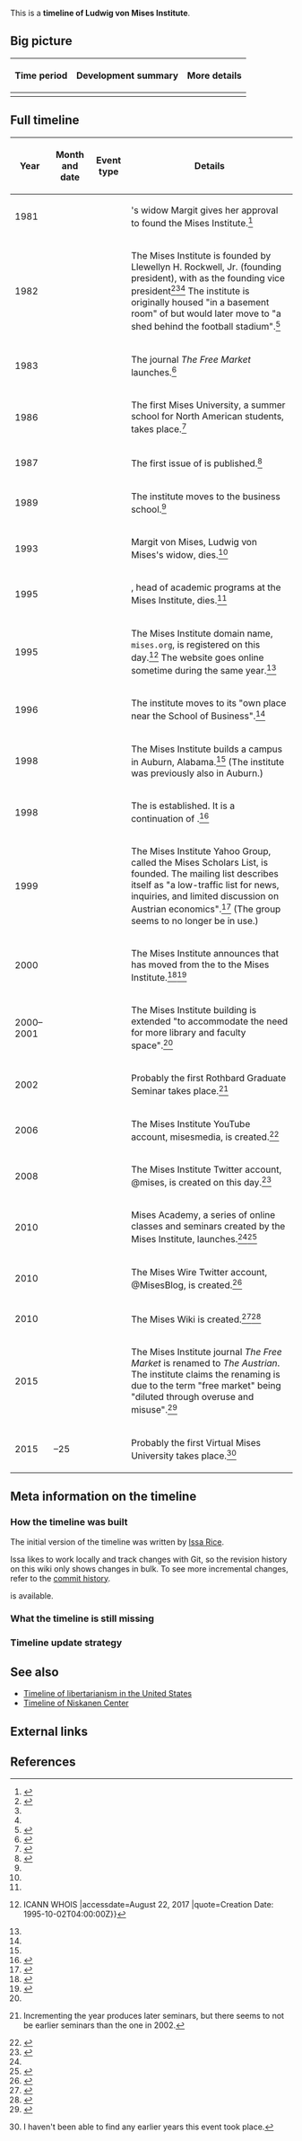 This is a '''timeline of Ludwig von Mises Institute'''.

==Big picture==

{| class="wikitable"
! Time period !! Development summary !! More details
|-
|}

==Full timeline==

{| class="sortable wikitable"
! Year !! Month and date !! Event type !! Details
|-
| 1981 || {{dts|December}} || || {{w|Ludwig von Mises}}'s widow Margit gives her approval to found the Mises Institute.<ref name="old-about-page">{{cite web |url=https://web.archive.org/web/20071026003336/http://www.mises.org:80/about.aspx |title=About the Mises Institute |accessdate=August 23, 2017}}</ref>
|-
| 1982 || {{dts|October}} || || The Mises Institute is founded by Llewellyn H. Rockwell, Jr. (founding president), with {{w|Murray Rothbard}} as the founding vice president<ref>{{cite web |url=https://mises.org/about-mises |publisher=Mises Institute |title=About Mises |date=June 18, 2014 |accessdate=August 22, 2017}}</ref><ref name="what-is-the-mises-Institute" /><ref name="faq-2007-12-14" /> The institute is originally housed "in a basement room" of {{w|Auburn University}} but would later move to "a shed behind the football stadium".<ref name="faq-2007-12-14">{{cite web |url=https://web.archive.org/web/20071214105818/http://www.mises.org/content/faq.aspx |title=Mises.org: Frequently Asked Questions |accessdate=August 23, 2017}}</ref>
|-
| 1983 || || || The journal ''The Free Market'' launches.<ref>{{cite web |url=https://mises.org/system/tdf/The%20Austrian%20vol%201%20no%201%202015_0.pdf?file=1&type=document |title=The Austrian vol 1 no 1 2015_0.pdf |accessdate=August 22, 2017}}</ref>
|-
| 1986 || || || The first Mises University, a summer school for North American students, takes place.<ref name="what-is-the-mises-Institute">{{cite web |url=https://mises.org/about-mises/what-is-the-mises-Institute |publisher=Mises Institute |title=What Is the Mises Institute? |date=June 18, 2014 |accessdate=August 22, 2017}}</ref>
|-
| 1987 || || || The first issue of ''{{w|The Review of Austrian Economics}}'' is published.<ref>{{cite web |url=http://wiki.mises.org/wiki/Mises_Institute |title=Mises Institute |website=Mises Wiki, the global repository of classical-liberal thought |accessdate=August 22, 2017}}</ref>
|-
| 1989 || || || The institute moves to the {{w|Auburn University}} business school.<ref name="faq-2007-12-14" />
|-
| 1993 || || || Margit von Mises, Ludwig von Mises's widow, dies.<ref name="old-about-page" />
|-
| 1995 || {{dts|January 7}} || || {{w|Murray Rothbard}}, head of academic programs at the Mises Institute, dies.<ref name="old-about-page" />
|-
| 1995 || {{dts|October 2}} || || The Mises Institute domain name, <code>mises.org</code>, is registered on this day.<ref>{{cite web |url=https://whois.icann.org/en/lookup?name=mises.org |title={{!}} ICANN WHOIS |accessdate=August 22, 2017 |quote=Creation Date: 1995-10-02T04:00:00Z}}</ref> The website goes online sometime during the same year.<ref name="what-is-the-mises-Institute" />
|-
| 1996 || || || The institute moves to its "own place near the School of Business".<ref name="faq-2007-12-14" />
|-
| 1998 || || || The Mises Institute builds a campus in Auburn, Alabama.<ref name="what-is-the-mises-Institute" /> (The institute was previously also in Auburn.)
|-
| 1998 || || || The ''{{w|Quarterly Journal of Austrian Economics}}'' is established. It is a continuation of ''{{w|The Review of Austrian Economics}}''.<ref>{{cite web |url=https://web.archive.org/web/20071225153019/http://www.mises.org:80/periodical.aspx?Id=4 |title=Quarterly Journal of Austrian Economics |accessdate=August 23, 2017}}</ref>
|-
| 1999 || {{dts|July 15}} || || The Mises Institute Yahoo Group, called the Mises Scholars List, is founded. The mailing list describes itself as "a low-traffic list for news, inquiries, and limited discussion on Austrian economics".<ref>{{cite web |url=https://web.archive.org/web/20020220003951/http://groups.yahoo.com:80/group/mises/ |title=Yahoo! Groups : mises |accessdate=August 23, 2017}}</ref> (The group seems to no longer be in use.)
|-
| 2000 || {{dts|October 10}} || || The Mises Institute announces that ''{{w|Journal of Libertarian Studies}}'' has moved from the {{w|Center for Libertarian Studies}} to the Mises Institute.<ref>{{cite web |url=https://wiki.mises.org/wiki/The_Journal_of_Libertarian_Studies |title=The Journal of Libertarian Studies - Mises Wiki, the global repository of classical-liberal thought |accessdate=August 23, 2017}}</ref><ref>{{cite web |url=https://web.archive.org/web/20011018120029/http://www.mises.org:80/news.asp |title=News from the Mises Institute |accessdate=August 23, 2017}}</ref>
|-
| 2000–2001 || || || The Mises Institute building is extended "to accommodate the need for more library and faculty space".<ref name="old-about-page" />
|-
| 2002 || {{dts|July 29}}{{snd}}{{dts|August 2}} || || Probably the first Rothbard Graduate Seminar takes place.<ref>{{cite web |url=https://mises.org/events/rothbard-graduate-seminar-2002 |publisher=Mises Institute |title=Rothbard Graduate Seminar 2002 |date=June 4, 2014 |accessdate=August 22, 2017}} Incrementing the year produces later seminars, but there seems to not be earlier seminars than the one in 2002.</ref>
|-
| 2006 || {{dts|February 22}} || || The Mises Institute YouTube account, misesmedia, is created.<ref>{{cite web |url=https://www.youtube.com/user/misesmedia/about |title=misesmedia |publisher=YouTube |accessdate=August 22, 2017}}</ref>
|-
| 2008 || {{dts|January 28}} || || The Mises Institute Twitter account, @mises, is created on this day.<ref>{{cite web |url=https://twitter.com/mises?lang=en |title=Mises Institute (@mises) |accessdate=August 22, 2017 |publisher=Twitter}}</ref>
|-
| 2010 || {{dts|April}} || || Mises Academy, a series of online classes and seminars created by the Mises Institute, launches.<ref name="what-is-the-mises-Institute" /><ref>{{cite web |url=http://wiki.mises.org/wiki/Mises_Academy |title=Mises Academy - Mises Wiki, the global repository of classical-liberal thought |accessdate=August 22, 2017}}</ref>
|-
| 2010 || {{dts|August 18}} || || The Mises Wire Twitter account, @MisesBlog, is created.<ref>{{cite web |url=https://twitter.com/misesblog?lang=en |accessdate=August 22, 2017 |publisher=Twitter |title=Mises Wire (@MisesBlog)}}</ref>
|-
| 2010 || {{dts|November 5}} || || The Mises Wiki is created.<ref>{{cite web |url=https://wiki.mises.org/wiki/Main_Page |title=Mises Wiki, the global repository of classical-liberal thought |accessdate=August 22, 2017 |quote=Sponsored by the Ludwig von Mises Institute and founded on 5 November 2010, the repository now has 1,990 articles.}}</ref><ref>{{cite web |url=https://wiki.mises.org/mediawiki/index.php?title=Main_Page&diff=2&oldid=1 |title=Difference between revisions of "Main Page" - Mises Wiki, the global repository of classical-liberal thought |accessdate=August 22, 2017}}</ref>
|-
| 2015 || {{dts|February 13}} || || The Mises Institute journal ''The Free Market'' is renamed to ''The Austrian''. The institute claims the renaming is due to the term "free market" being "diluted through overuse and misuse".<ref>{{cite web |url=https://mises.org/library/free-market-now-austrian |publisher=Mises Institute |title=The Free Market is now The Austrian |date=February 13, 2015 |accessdate=August 22, 2017}}</ref>
|-
| 2015 || {{dts|July 19}}–25 || || Probably the first Virtual Mises University takes place.<ref>{{cite web |url=https://mises.org/events/virtual-mises-university-2015 |publisher=Mises Institute |title=Virtual Mises University 2015 |date=July 7, 2015 |accessdate=August 22, 2017}} I haven't been able to find any earlier years this event took place.</ref>
|}

==Meta information on the timeline==

===How the timeline was built===

The initial version of the timeline was written by [[User:Issa|Issa Rice]].

Issa likes to work locally and track changes with Git, so the revision history on this wiki only shows changes in bulk. To see more incremental changes, refer to the [https://github.com/riceissa/issarice.com/commits/master/external/timelines.issarice.com/Timeline_of_Ludwig_von_Mises_Institute.mediawiki commit history].

{{funding info}} is available.

===What the timeline is still missing===

===Timeline update strategy===

==See also==

* [[Timeline of libertarianism in the United States]]
* [[Timeline of Niskanen Center]]

==External links==

==References==

{{Reflist|30em}}
